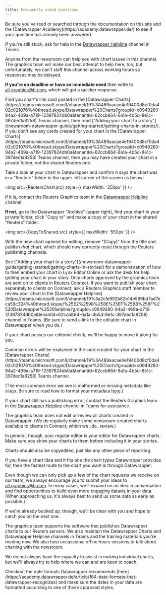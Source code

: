 ```yaml
---
title: Frequently asked questions
---
```




<ExpandDetails title="Where can I get help with my Datawrapper chart?">
  Be sure you've read or searched through the documentation on this site and the [Datawrapper Academy](https://academy.datawrapper.de/) to see if your question has already been answered.
  
  If you're still stuck, ask for help in the [Datawrapper Helpline](https://teams.microsoft.com/l/channel/19%3a2cfe992b82e14e599bd7ad7eca59c324%40thread.skype/%25E2%2598%258E%25EF%25B8%258F%2520Datawrapper%2520helpline?groupId=c0949280-94a2-469a-a719-12397824db0a&tenantId=62ccb864-6a1a-4b5d-8e1c-397dec1a8258) channel in Teams.

  Anyone from the newsroom can help you with chart issues in this channel. The graphics team will make our best attempt to help here, too, but unfortunately, we can't staff this channel across working hours so responses may be delayed.

  **If you're on deadline or have an immediate need** then write to [all.graphics@tr.com](mailto:all.graphics@thomsonreuters.com), which will get a quicker response.
</ExpandDetails>


<ExpandDetails title="I published my chart in Datawrapper. Now what?">
  Find you chart's link card posted in the [Datawrapper Charts](https://teams.microsoft.com/l/channel/19%3A489aacae4e19400d8cf0da402c021076%40thread.skype/Datawrapper%20Charts?groupId=c0949280-94a2-469a-a719-12397824db0a&tenantId=62ccb864-6a1a-4b5d-8e1c-397dec1a8258) Teams channel, then read ["Adding your chart to a story"](/newsroom-datawrapper-guide/getting-started/getting-charts-in-stories/).
</ExpandDetails>

<ExpandDetails title="I clicked publish in Datawrapper, but don't see anything happen in the Datawrapper Charts Teams channel. What do I do?">
  If you don't see any cards created for your chart in the [Datawrapper Charts](https://teams.microsoft.com/l/channel/19%3A489aacae4e19400d8cf0da402c021076%40thread.skype/Datawrapper%20Charts?groupId=c0949280-94a2-469a-a719-12397824db0a&tenantId=62ccb864-6a1a-4b5d-8e1c-397dec1a8258) Teams channel, then you may have created your chart in a private folder, not the shared Reuters one.

  Take a look at your chart in Datawrapper and confirm it says the chart was in a "Reuters" folder in the upper left corner of the screen as below:

  <img src={ReutersChart.src} style={{ maxWidth: '250px' }} />

  If it is, contact the Reuters Graphics team in the [Datawrapper Helpline](https://teams.microsoft.com/l/channel/19%3a2cfe992b82e14e599bd7ad7eca59c324%40thread.skype/%25E2%2598%258E%25EF%25B8%258F%2520Datawrapper%2520helpline?groupId=c0949280-94a2-469a-a719-12397824db0a&tenantId=62ccb864-6a1a-4b5d-8e1c-397dec1a8258) channel.

  **If not**, go to the Datawrapper "Archive" (upper right), find your chart in your private folder, click "Copy to" and make a copy of your chart in the shared "Reuters" folder.

  <img src={CopyToShared.src} style={{ maxWidth: '550px' }} />

  With the new chart opened for editing, remove "(Copy)" from the title and publish _that_ chart, which should now correctly route through the Reuters publishing channels.
</ExpandDetails>

<ExpandDetails title="How do I include my chart in my story?">
  See ["Adding your chart to a story"](/newsroom-datawrapper-guide/getting-started/getting-charts-in-stories/) for a demonstration of how to then embed your chart in Lynx Editor Online or ask the desk for help getting your chart in your story.
</ExpandDetails>

<ExpandDetails title="How do I get my chart in Reuters Connect?">
  Only charts approved by the graphics team are sent on to clients in Reuters Connect. If you want to publish your chart separately to clients on Connect, ask a Reuters Graphics staff member to review your chart in the [Datawrapper Helpline](https://teams.microsoft.com/l/channel/19%3a2cfe992b82e14e599bd7ad7eca59c324%40thread.skype/%25E2%2598%258E%25EF%25B8%258F%2520Datawrapper%2520helpline?groupId=c0949280-94a2-469a-a719-12397824db0a&tenantId=62ccb864-6a1a-4b5d-8e1c-397dec1a8258) channel in Teams. (Be sure to send a link to the editable chart in Datawrapper when you do.) 
  
  If your chart passes our editorial check, we'll be happy to move it along for you.
</ExpandDetails>

<ExpandDetails title="My chart has an error when publishing. What do I do?">
  Common errors will be explained in the card created for your chart in the [Datawrapper Charts](https://teams.microsoft.com/l/channel/19%3A489aacae4e19400d8cf0da402c021076%40thread.skype/Datawrapper%20Charts?groupId=c0949280-94a2-469a-a719-12397824db0a&tenantId=62ccb864-6a1a-4b5d-8e1c-397dec1a8258) Teams channel. 
  
  (The most common error we see is malformed or missing metadata like slugs. Be sure to read how to format your metadata [here](/newsroom-datawrapper-guide/getting-started/making-your-first-chart#filling-out-the-metadata-for-you-chart).)

  If your chart still has a publishing error, contact the Reuters Graphics team in the [Datawrapper Helpline](https://teams.microsoft.com/l/channel/19%3a2cfe992b82e14e599bd7ad7eca59c324%40thread.skype/%25E2%2598%258E%25EF%25B8%258F%2520Datawrapper%2520helpline?groupId=c0949280-94a2-469a-a719-12397824db0a&tenantId=62ccb864-6a1a-4b5d-8e1c-397dec1a8258) channel in Teams for assistance.
</ExpandDetails>

<ExpandDetails title="Who edits Datawrapper charts?">
  The graphics team does not edit or review all charts created in Datawrapper. (We do regularly make some newsroom-created charts available to clients in Connect, which we _do_ review.)

  In general, though, your regular editor is your editor for Datawrapper charts. Make sure you show your charts to them before including it in your stories.

  Charts should also be copyedited, just like any other piece of reporting.
</ExpandDetails>

<ExpandDetails title="When should I pitch a chart to Reuters Graphics and when should I use Datawrapper?">
  If you have a chart idea and it fits one the chart types Datawrapper provides for, then the fastest route to the chart you want is through Datawrapper.

  Even though we can only pick up a few of the chart requests we receive on our team, we always encourage you to submit your ideas to [all.graphics@tr.com](mailto:all.graphics@thomsonreuters.com). In many cases, we'll expand on an idea in conversation and find opportunities to build even more engaging dataviz in your data. (When approaching us, it's always best to send us some data as early as possible.)

  If we're already booked up, though, we'll be clear with you and hope to catch you on the next one.
</ExpandDetails>


<ExpandDetails title="What's the Reuters Graphics team's role in supporting Datawrapper?">
  The graphics team supports the software that publishes Datawrapper charts to our Reuters servers. We also maintain the Datawrapper Charts and Datawrapper Helpline channels in Teams and the training materials you're reading now. We also host occassional office hours sessions to talk about charting with the newsroom.

  We do not always have the capacity to assist in making individual charts, but we'll always try to help where we can and are keen to coach.
</ExpandDetails>

<ExpandDetails title="How do I make Datawrapper recognise dates in my data?">
  Checkout the date formats Datawrapper recommends [here](https://academy.datawrapper.de/article/164-date-formats-that-datawrapper-recognizes) and make sure the dates in your data are formatted according to one of those approved styles.
</ExpandDetails>